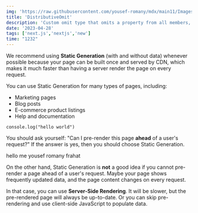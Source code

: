 ---
img: 'https://raw.githubusercontent.com/yousef-romany/mdx/main11/Images/one.jpg'
title: 'DistributiveOmit'
description: 'Custom omit type that omits a property from all members, preserving union types.'
date: '2023-04-28'
tags: ['next.js','nextjs','new']
time: "1232"
---

We recommend using **Static Generation** (with and without data) whenever possible because your page can be built once and served by CDN, which makes it much faster than having a server render the page on every request.



You can use Static Generation for many types of pages, including:

- Marketing pages
- Blog posts
- E-commerce product listings
- Help and documentation

```
console.log("hello world")
```

You should ask yourself: "Can I pre-render this page **ahead** of a user's request?" If the answer is yes, then you should choose Static Generation.

hello me yousef romany frahat

On the other hand, Static Generation is **not** a good idea if you cannot pre-render a page ahead of a user's request. Maybe your page shows frequently updated data, and the page content changes on every request.

In that case, you can use **Server-Side Rendering**. It will be slower, but the pre-rendered page will always be up-to-date. Or you can skip pre-rendering and use client-side JavaScript to populate data.
